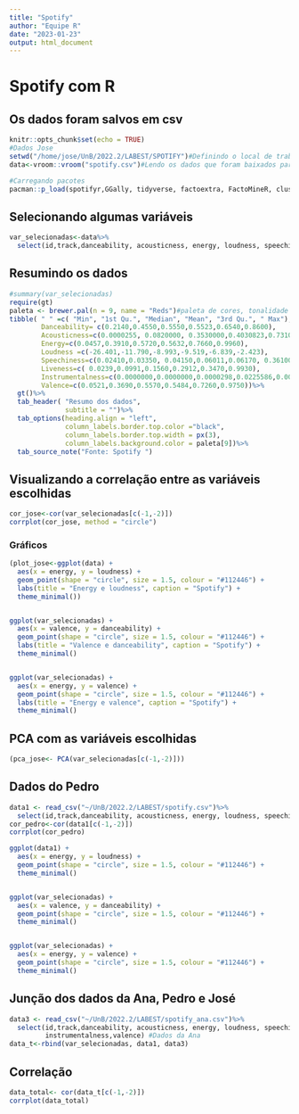 ```yaml
---
title: "Spotify"
author: "Equipe R"
date: "2023-01-23"
output: html_document
---
```

# Spotify com R
## Os dados foram salvos em **csv**
```r
knitr::opts_chunk$set(echo = TRUE)
#Dados Jose
setwd("/home/jose/UnB/2022.2/LABEST/SPOTIFY")#Definindo o local de trabalho
data<-vroom::vroom("spotify.csv")#Lendo os dados que foram baixados para evitar erro com a conexão
```

```r
#Carregando pacotes
pacman::p_load(spotifyr,GGally, tidyverse, factoextra, FactoMineR, cluster, corrplot, RColorBrewer, tidyverse)#Pacotes
```
## Selecionando algumas variáveis
```r
var_selecionadas<-data%>%
  select(id,track,danceability, acousticness, energy, loudness, speechiness, liveness, instrumentalness,valence)
```
## Resumindo os dados
```r
#summary(var_selecionadas)
require(gt)
paleta <- brewer.pal(n = 9, name = "Reds")#paleta de cores, tonalidade vermelha
tibble( " " =c( "Min", "1st Qu.", "Median", "Mean", "3rd Qu.", " Max"),
        Danceability= c(0.2140,0.4550,0.5550,0.5523,0.6540,0.8600),
        Acousticness=c(0.0000255, 0.0820000, 0.3530000,0.4030823,0.7310000,0.9910000),
        Energy=c(0.0457,0.3910,0.5720,0.5632,0.7660,0.9960),
        Loudness =c(-26.401,-11.790,-8.993,-9.519,-6.839,-2.423),
        Speechiness=c(0.02410,0.03350, 0.04150,0.06011,0.06170, 0.36100),
        Liveness=c( 0.0239,0.0991,0.1560,0.2912,0.3470,0.9930),
        Instrumentalness=c(0.0000000,0.0000000,0.0000298,0.0225586,0.0017300,0.6420000),
        Valence=c(0.0521,0.3690,0.5570,0.5484,0.7260,0.9750))%>%
  gt()%>%
  tab_header( "Resumo dos dados",
              subtitle = "")%>%
  tab_options(heading.align = "left",
              column_labels.border.top.color ="black",
              column_labels.border.top.width = px(3),
              column_labels.background.color = paleta[9])%>%
  tab_source_note("Fonte: Spotify ")

```



## Visualizando a correlação entre as variáveis escolhidas
```r
cor_jose<-cor(var_selecionadas[c(-1,-2)])
corrplot(cor_jose, method = "circle")
```


### Gráficos

```r
(plot_jose<-ggplot(data) +
  aes(x = energy, y = loudness) +
  geom_point(shape = "circle", size = 1.5, colour = "#112446") +
  labs(title = "Energy e loudness", caption = "Spotify") +
  theme_minimal())


ggplot(var_selecionadas) +
  aes(x = valence, y = danceability) +
  geom_point(shape = "circle", size = 1.5, colour = "#112446") +
  labs(title = "Valence e danceability", caption = "Spotify") +
  theme_minimal()


ggplot(var_selecionadas) +
  aes(x = energy, y = valence) +
  geom_point(shape = "circle", size = 1.5, colour = "#112446") +
  labs(title = "Energy e valence", caption = "Spotify") +
  theme_minimal()
```

## PCA com as variáveis escolhidas
```r
(pca_jose<- PCA(var_selecionadas[c(-1,-2)]))
```

## Dados do Pedro
```r

data1 <- read_csv("~/UnB/2022.2/LABEST/spotify.csv")%>%
  select(id,track,danceability, acousticness, energy, loudness, speechiness, liveness, instrumentalness,valence)
cor_pedro<-cor(data1[c(-1,-2)])
corrplot(cor_pedro)
```
```r
ggplot(data1) +
  aes(x = energy, y = loudness) +
  geom_point(shape = "circle", size = 1.5, colour = "#112446") +
  theme_minimal()


ggplot(var_selecionadas) +
  aes(x = valence, y = danceability) +
  geom_point(shape = "circle", size = 1.5, colour = "#112446") +
  theme_minimal()


ggplot(var_selecionadas) +
  aes(x = energy, y = valence) +
  geom_point(shape = "circle", size = 1.5, colour = "#112446") +
  theme_minimal()
```
## Junção dos dados da Ana, Pedro e José
```r
data3 <- read_csv("~/UnB/2022.2/LABEST/spotify_ana.csv")%>%
  select(id,track,danceability, acousticness, energy, loudness, speechiness, liveness,
         instrumentalness,valence) #Dados da Ana
data_t<-rbind(var_selecionadas, data1, data3)

```


## Correlação

```r
data_total<- cor(data_t[c(-1,-2)])
corrplot(data_total)
```





